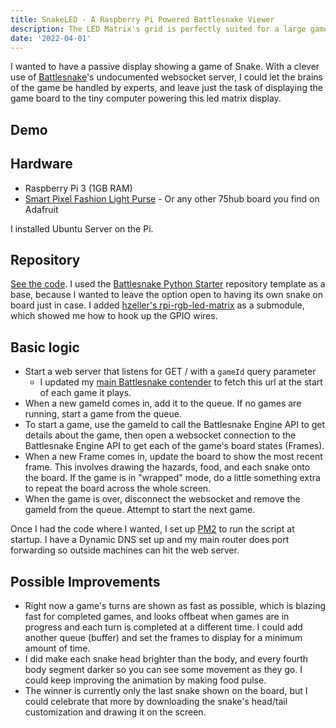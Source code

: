 ```yaml
---
title: SnakeLED - A Raspberry Pi Powered Battlesnake Viewer
description: The LED Matrix's grid is perfectly suited for a large game of Snake
date: '2022-04-01'
---
```


I wanted to have a passive display showing a game of Snake. With a clever use of [Battlesnake](https://play.battlesnake.com/)'s undocumented websocket server, I could let the brains of the game be handled by experts, and leave just the task of displaying the game board to the tiny computer powering this led matrix display.

## Demo

<ReactPlayer url="https://youtu.be/3lHqLGw1e6I" />

## Hardware

- Raspberry Pi 3 (1GB RAM)
- [Smart Pixel Fashion Light Purse](https://www.amazon.com/dp/B071LQR2QG?ref_=cm_sw_r_cp_ud_dp_2RGNP4TN7WBJ812MK3K1) - Or any other 75hub board you find on Adafruit

I installed Ubuntu Server on the Pi.

## Repository

[See the code](https://github.com/BoldBigflank/snake-led/). I used the [Battlesnake Python Starter](https://github.com/BattlesnakeOfficial/starter-snake-python) repository template as a base, because I wanted to leave the option open to having its own snake on board just in case. I added [hzeller's rpi-rgb-led-matrix](https://github.com/hzeller/rpi-rgb-led-matrix) as a submodule, which showed me how to hook up the GPIO wires.

## Basic logic

- Start a web server that listens for GET / with a `gameId` query parameter
  - I updated my [main Battlesnake contender](https://play.battlesnake.com/u/boldbigflank/snake2_v3_final_final1/) to fetch this url at the start of each game it plays.
- When a new gameId comes in, add it to the queue. If no games are running, start a game from the queue.
- To start a game, use the gameId to call the Battlesnake Engine API to get details about the game, then open a websocket connection to the Battlesnake Engine API to get each of the game's board states (Frames).
- When a new Frame comes in, update the board to show the most recent frame. This involves drawing the hazards, food, and each snake onto the board. If the game is in "wrapped" mode, do a little something extra to repeat the board across the whole screen.
- When the game is over, disconnect the websocket and remove the gameId from the queue. Attempt to start the next game.

Once I had the code where I wanted, I set up [PM2](https://pm2.keymetrics.io/) to run the script at startup. I have a Dynamic DNS set up and my main router does port forwarding so outside machines can hit the web server.

## Possible Improvements

- Right now a game's turns are shown as fast as possible, which is blazing fast for completed games, and looks offbeat when games are in progress and each turn is completed at a different time. I could add another queue (buffer) and set the frames to display for a minimum amount of time.
- I did make each snake head brighter than the body, and every fourth body segment darker so you can see some movement as they go. I could keep improving the animation by making food pulse.
- The winner is currently only the last snake shown on the board, but I could celebrate that more by downloading the snake's head/tail customization and drawing it on the screen.
